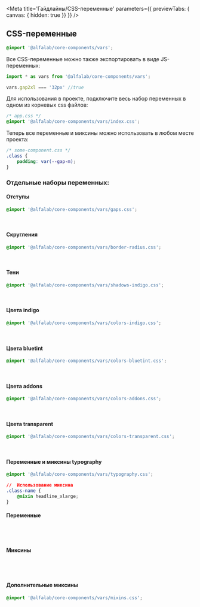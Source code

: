 



<Meta
    title='Гайдлайны/CSS-переменные'
    parameters={{ previewTabs: { canvas: { hidden: true }} }}
/>

<!-- Docs -->

## CSS-переменные

<ComponentHeader
    name='vars'
    version={version}
    package='@alfalab/core-components/vars'
/>

```css
@import '@alfalab/core-components/vars';
```

Все CSS-переменные можно также экспортировать в виде JS-переменных:

```typescript
import * as vars from '@alfalab/core-components/vars';

vars.gap2xl === '32px' //true
```

Для использования в проекте, подключите весь набор переменных в одном из корневых css файлов:

```css
/* app.css */
@import '@alfalab/core-components/vars/index.css';
```

Теперь все переменные и миксины можно использовать в любом месте проекта:

```css
/* some-component.css */
.class {
    padding: var(--gap-m);
}
```

### Отдельные наборы переменных:

#### Отступы
```css
@import '@alfalab/core-components/vars/gaps.css';
```
<CssVars css={gaps} expandable />
&nbsp;

#### Скругления
```css
@import '@alfalab/core-components/vars/border-radius.css';
```
<CssVars css={borderRadius} expandable />
&nbsp;

#### Тени
```css
@import '@alfalab/core-components/vars/shadows-indigo.css';
```
<CssVars css={shadowsIndigo} expandable />
&nbsp;

#### Цвета indigo
```css
@import '@alfalab/core-components/vars/colors-indigo.css';
```
<CssVars css={colorsIndigo} expandable />
&nbsp;

#### Цвета bluetint
```css
@import '@alfalab/core-components/vars/colors-bluetint.css';
```
<CssVars css={colorsBluetint} expandable />
&nbsp;

#### Цвета addons
```css
@import '@alfalab/core-components/vars/colors-addons.css';
```
<CssVars css={colorsAddons} expandable />
&nbsp;

#### Цвета transparent
```css
@import '@alfalab/core-components/vars/colors-transparent.css';
```
<CssVars css={colorsTransparent} expandable />
&nbsp;

#### Переменные и миксины typography
```css
@import '@alfalab/core-components/vars/typography.css';

//  Использование миксина
.class-name {
    @mixin headline_xlarge;
}
```
#### Переменные
#
#

<CssVars css={typography} expandable />
&nbsp;

#### Миксины
#
#

<CssVars css={typography} expandable type='mixins'/>
&nbsp;

#### Дополнительные миксины
```css
@import '@alfalab/core-components/vars/mixins.css';
```

<CssVars css={mixins} expandable type='mixins'/>
&nbsp;
